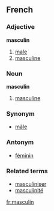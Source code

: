 ==French==
===Adjective===
'''masculin'''

# [[male]]
# [[masculine]]

===Noun===
'''masculin'''

# [[masculine]]

===Synonym===
*[[mâle]]

===Antonym===
*[[féminin]]

===Related terms===
*[[masculiniser]]
*[[masculinité]]

[[fr:masculin]]